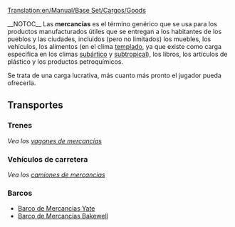 [[Translation:en/Manual/Base Set/Cargos/Goods]]

{{es/Carga| carga  = Mercancías
| imagen = Goods.png
| producida =[[es/Manual/Base Set/Industries/Fábrica|Fábrica]], [[es/Manual/Base Set/Industries/Refinería de petróleo|Refinería de petróleo]], [[es/Manual/Base Set/Industries/Aserradero|Aserradero]], [[es/Manual/Base Set/Industries/Imprenta|Imprenta]]
| aceptada  =[[es/Manual/Pueblo|Pueblo]]
}}
__NOTOC__
Las '''mercancías''' es el término genérico que se usa para los productos manufacturados útiles que se entregan a los habitantes de los pueblos y las ciudades, incluidos (pero no limitados) los muebles, los vehículos, los alimentos (en el clima [[es/templado|templado]], ya que existe como carga especifica en los climas [[es/subártico|subártico]] y [[es/subtropical|subtropical]]), los libros, los artículos de plástico y los productos petroquímicos.

Se trata de una carga lucrativa, más cuanto más pronto el jugador pueda ofrecerla.

==Transportes==
===Trenes===
''Vea los [[es/Manual/Base Set/Trains/Vagón de Mercancías|vagones de mercancías]]''

===Vehículos de carretera===
''Vea los [[es/Manual/Base Set/Road Vehicles/Camiones de Mercancías|camiones de mercancías]]''

===Barcos===
*[[es/Barco de Mercancias Yate|Barco de Mercancias Yate]]
*[[es/Manual/Base Set/Ships/Barco de Mercancías Bakewell|Barco de Mercancías Bakewell]]